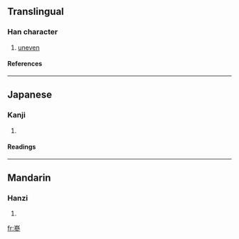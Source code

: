 ==Translingual==
===Han character===
{{Han char|rn=46|rad=山|as=11|sn=14|four=2220<sub>2</sub>|canj=山戈戈竹 (UIIH)}}
# [[uneven]]
====References====
{{Han ref|kx=0318.160|dkj=08398|dj=0618.340|hdz=10796.030|uh=5D7E|ud=23934|bh=E1AD|bd=57773}}
----
==Japanese==
===Kanji===
{{ja-kanji|grade=|rs=山11}}
# {{defn|Japanese}} 
====Readings====
{{ja-readings|on=[[しん]] (shin), [[さん]] (san), [[そん]] (son)|kun=}}
----
==Mandarin==
===Hanzi===
{{cmn-hanzi|pin=[[cēn]] ([[cen1]]), [[lǚ]] (lü3)|wg=ts'en<sup>1</sup>, lü<sup>3</sup>}}
# {{defn|Mandarin}}

[[fr:嵾]]